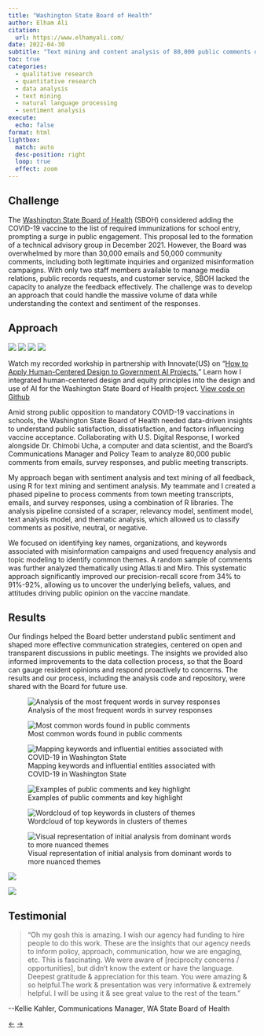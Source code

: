 ```yaml
---
title: "Washington State Board of Health"
author: Elham Ali
citation:
  url: https://www.elhamyali.com/
date: 2022-04-30
subtitle: "Text mining and content analysis of 80,000 public comments on mandatory school COVID-19 vaccinations."
toc: true
categories: 
  - qualitative research
  - quantitative research
  - data analysis
  - text mining
  - natural language processing
  - sentiment analysis
execute: 
  echo: false
format: html
lightbox: 
  match: auto
  desc-position: right
  loop: true
  effect: zoom
---
```


## Challenge

The [Washington State Board of Health](https://sboh.wa.gov/) (SBOH) considered adding the COVID-19 vaccine to the list of required immunizations for school entry, prompting a surge in public engagement. This proposal led to the formation of a technical advisory group in December 2021. However, the Board was overwhelmed by more than 30,000 emails and 50,000 community comments, including both legitimate inquiries and organized misinformation campaigns. With only two staff members available to manage media relations, public records requests, and customer service, SBOH lacked the capacity to analyze the feedback effectively. The challenge was to develop an approach that could handle the massive volume of data while understanding the context and sentiment of the responses.

## Approach

[![](https://img.shields.io/badge/R-276DC2?logo=R&logoColor=white)](#) [![](https://img.shields.io/badge/RStudio-75AADB?logo=RStudio&logoColor=white)](#) [![](https://img.shields.io/badge/RMarkdown-015B86?logo=RMarkdown&logoColor=white)](#) [![](https://img.shields.io/badge/Tidyverse-1A162D?logo=R&logoColor=white)](#)

::: callout-note
Watch my recorded workship in partnership with Innovate(US) on "[How to Apply Human-Centered Design to Government AI Projects.](https://innovate-us.org/how-to-apply-human-centered-design-to-government-ai-projects-)" Learn how I integrated human-centered design and equity principles into the design and use of AI for the Washington State Board of Health project. [View code on Github](https://github.com/usdigitalresponse/content-analysis-for-community-statements-on-COVID-19)
:::

Amid strong public opposition to mandatory COVID-19 vaccinations in schools, the Washington State Board of Health needed data-driven insights to understand public satisfaction, dissatisfaction, and factors influencing vaccine acceptance. Collaborating with U.S. Digital Response, I worked alongside Dr. Chimobi Ucha, a computer and data scientist, and the Board's Communications Manager and Policy Team to analyze 80,000 public comments from emails, survey responses, and public meeting transcripts.

My approach began with sentiment analysis and text mining of all feedback, using R for text mining and sentiment analysis. My teammate and I created a phased pipeline to process comments from town meeting transcripts, emails, and survey responses, using a combination of R libraries. The analysis pipeline consisted of a scraper, relevancy model, sentiment model, text analysis model, and thematic analysis, which allowed us to classify comments as positive, neutral, or negative.

We focused on identifying key names, organizations, and keywords associated with misinformation campaigns and used frequency analysis and topic modeling to identify common themes. A random sample of comments was further analyzed thematically using Atlas.ti and Miro. This systematic approach significantly improved our precision-recall score from 34% to 91%-92%, allowing us to uncover the underlying beliefs, values, and attitudes driving public opinion on the vaccine mandate.

## Results

Our findings helped the Board better understand public sentiment and shaped more effective communication strategies, centered on open and transparent discussions in public meetings. The insights we provided also informed improvements to the data collection process, so that the Board can gauge resident opinions and respond proactively to concerns. The results and our process, including the analysis code and repository, were shared with the Board for future use.

::: {layout-ncol="2"}
![Analysis of the most frequent words in survey responses](0-wsbh.png){group="gallery"}

![Most common words found in public comments](1-wsbh.png){group="gallery"}

![Mapping keywords and influential entities associated with COVID-19 in Washington State](2-wsbh.png){group="gallery"}

![Examples of public comments and key highlight](3-wsbh.png){group="gallery"}

![Wordcloud of top keywords in clusters of themes](4-wsbh.png){group="gallery"}

![Visual representation of initial analysis from dominant words to more nuanced themes](5-wsbh.png){group="gallery"}

![](6-wsbh.png){group="gallery"}

![](7-wsbh.png){group="gallery"}
:::

## Testimonial

> "Oh my gosh this is amazing. I wish our agency had funding to hire people to do this work. These are the insights that our agency needs to inform policy, approach, communication, how we are engaging, etc. This is fascinating. We were aware of \[reciprocity concerns / opportunities\], but didn't know the extent or have the language. Deepest gratitude & appreciation for this team. You were amazing & so helpful.The work & presentation was very informative & extremely helpful. I will be using it & see great value to the rest of the team."

\--Kellie Kahler, Communications Manager, WA State Board of Health

<!-- Navigation Arrows -->

::: article-navigation
<a href="/featured-work/pima-county-health-department/index.qmd" class="nav-arrow left-arrow">←</a> <!-- Left arrow for previous --> <a href="/featured-work/us-digital-response/index.qmd" class="nav-arrow right-arrow">→</a> <!-- Right arrow for next -->
:::
